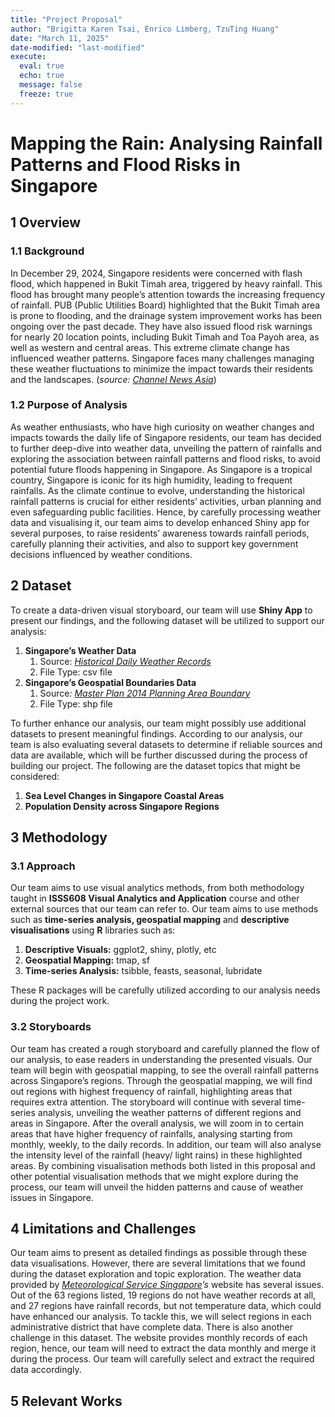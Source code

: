 ```yaml
---
title: "Project Proposal"
author: "Brigitta Karen Tsai, Enrico Limberg, TzuTing Huang"
date: "March 11, 2025"
date-modified: "last-modified"
execute: 
  eval: true
  echo: true
  message: false
  freeze: true
---
```


# Mapping the Rain: Analysing Rainfall Patterns and Flood Risks in Singapore

## 1 Overview

### 1.1 Background

In December 29, 2024, Singapore residents were concerned with flash flood, which happened in Bukit Timah area, triggered by heavy rainfall. This flood has brought many people's attention towards the increasing frequency of rainfall. PUB (Public Utilities Board) highlighted that the Bukit Timah area is prone to flooding, and the drainage system improvement works has been ongoing over the past decade. They have also issued flood risk warnings for nearly 20 location points, including Bukit Timah and Toa Payoh area, as well as western and central areas. This extreme climate change has influenced weather patterns. Singapore faces many challenges managing these weather fluctuations to minimize the impact towards their residents and the landscapes. (*source: [Channel News Asia](https://www.channelnewsasia.com/singapore/flash-floods-bukit-timah-heavy-rain-weather-4830136)*)

### 1.2 Purpose of Analysis

As weather enthusiasts, who have high curiosity on weather changes and impacts towards the daily life of Singapore residents, our team has decided to further deep-dive into weather data, unveiling the pattern of rainfalls and exploring the association between rainfall patterns and flood risks, to avoid potential future floods happening in Singapore. As Singapore is a tropical country, Singapore is iconic for its high humidity, leading to frequent rainfalls. As the climate continue to evolve, understanding the historical rainfall patterns is crucial for either residents' activities, urban planning and even safeguarding public facilities. Hence, by carefully processing weather data and visualising it, our team aims to develop enhanced Shiny app for several purposes, to raise residents' awareness towards rainfall periods, carefully planning their activities, and also to support key government decisions influenced by weather conditions.

## 2 Dataset

To create a data-driven visual storyboard, our team will use **Shiny App** to present our findings, and the following dataset will be utilized to support our analysis:

1.  **Singapore's Weather Data**
    1.  Source: [*Historical Daily Weather Records*](https://www.weather.gov.sg/climate-historical-daily/)
    2.  File Type: csv file
2.  **Singapore's Geospatial Boundaries Data**
    1.  Source*:* [*Master Plan 2014 Planning Area Boundary*](https://data.gov.sg/datasets/d_ae891df9d691b091f5383f87b842645a/view)
    2.  File Type: shp file

To further enhance our analysis, our team might possibly use additional datasets to present meaningful findings. According to our analysis, our team is also evaluating several datasets to determine if reliable sources and data are available, which will be further discussed during the process of building our project. The following are the dataset topics that might be considered:

1.  **Sea Level Changes in Singapore Coastal Areas**
2.  **Population Density across Singapore Regions**

## 3 Methodology

### 3.1 Approach

Our team aims to use visual analytics methods, from both methodology taught in **ISSS608 Visual Analytics and Application** course and other external sources that our team can refer to. Our team aims to use methods such as **time-series analysis, geospatial mapping** and **descriptive visualisations** using **R** libraries such as:

1.  **Descriptive Visuals:** ggplot2, shiny, plotly, etc
2.  **Geospatial Mapping:** tmap, sf
3.  **Time-series Analysis:** tsibble, feasts, seasonal, lubridate

These R packages will be carefully utilized according to our analysis needs during the project work.

### 3.2 Storyboards

Our team has created a rough storyboard and carefully planned the flow of our analysis, to ease readers in understanding the presented visuals. Our team will begin with geospatial mapping, to see the overall rainfall patterns across Singapore's regions. Through the geospatial mapping, we will find out regions with highest frequency of rainfall, highlighting areas that requires extra attention. The storyboard will continue with several time-series analysis, unveiling the weather patterns of different regions and areas in Singapore. After the overall analysis, we will zoom in to certain areas that have higher frequency of rainfalls, analysing starting from monthly, weekly, to the daily records. In addition, our team will also analyse the intensity level of the rainfall (heavy/ light rains) in these highlighted areas. By combining visualisation methods both listed in this proposal and other potential visualisation methods that we might explore during the process, our team will unveil the hidden patterns and cause of weather issues in Singapore.

## 4 Limitations and Challenges

Our team aims to present as detailed findings as possible through these data visualisations. However, there are several limitations that we found during the dataset exploration and topic exploration. The weather data provided by [*Meteorological Service Singapore*](https://www.weather.gov.sg/climate-historical-daily/)*'s* website has several issues. Out of the 63 regions listed, 19 regions do not have weather records at all, and 27 regions have rainfall records, but not temperature data, which could have enhanced our analysis. To tackle this, we will select regions in each administrative district that have complete data. There is also another challenge in this dataset. The website provides monthly records of each region, hence, our team will need to extract the data monthly and merge it during the process. Our team will carefully select and extract the required data accordingly.

## 5 Relevant Works
